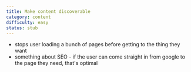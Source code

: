 ```yaml
---
title: Make content discoverable
category: content
difficulty: easy
status: stub
---
```


- stops user loading a bunch of pages before getting to the thing they want
- something about SEO - if the user can come straight in from google to the page they need, that's optimal

